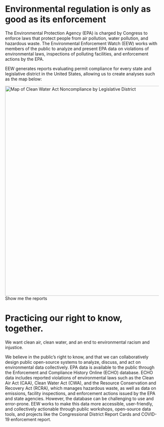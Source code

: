 
<Layout pageTitle="Home" activeHeaderLink="Home">

# Environmental regulation is only as good as its enforcement

The Environmental Protection Agency (EPA) is charged by Congress to enforce laws that protect people from air pollution, water pollution, and hazardous waste. The Environmental Enforcement Watch (EEW) works <Link to="/learn/events">with members of the public</Link> to analyze and present EPA data on violations of environmental laws, inspections of polluting facilities, and enforcement actions by the EPA.

EEW generates reports evaluating permit compliance for every state and legislative district in the United States, allowing us to create analyses such as the map below:

<Link to="/data/congress"><img src={Map} alt='Map of Clean Water Act Noncompliance by Legislative District' height="685" width="970"/></Link>

<Link to='/data/congress' className='button' rel='noreferrer noopener'>Show me the reports</Link>

# Practicing our right to know, together.

We want clean air, clean water, and an end to environmental racism and injustice.

We believe in the public’s right to know, and that we can collaboratively design public open-source systems to analyze, discuss, and act on environmental data collectively. EPA data is available to the public through the <Link to="https://echo.epa.gov" target='_blank'>Enforcement and Compliance History Online</Link> (ECHO) database. ECHO data includes reported violations of environmental laws such as the Clean Air Act (CAA), Clean Water Act (CWA), and the Resource Conservation and Recovery Act (RCRA), which manages hazardous waste, as well as data on emissions, facility inspections, and enforcement actions issued by the EPA and state agencies. However, the database can be challenging to use and error-prone. EEW works to make this data more accessible, user-friendly, and collectively actionable through <Link to="/learn/events">public workshops</Link>, <Link to="https://github.com/edgi-govdata-archiving" target='_blank'>open-source data tools</Link>, and projects like the <Link to="/data/congress">Congressional District Report Cards</Link> and <Link to="https://envirodatagov.org/more-permission-to-pollute-the-decline-of-epa-enforcement-and-industry-compliance-during-covid" target='_blank'>COVID-19 enforcement report</Link>.

</Layout>
